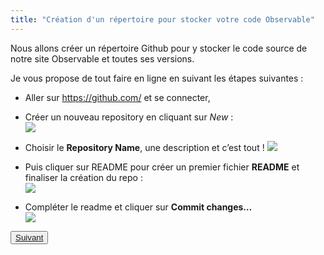 ```yaml
---
title: "Création d'un répertoire pour stocker votre code Observable"
---
```


Nous allons créer un répertoire Github pour y stocker le code source de notre site Observable et toutes ses versions.   

Je vous propose de tout faire en ligne en suivant les étapes suivantes :        

-   Aller sur <https://github.com/> et se connecter, 

-   Créer un nouveau repository en cliquant sur *New* :   
![](img/create_repo.png)    

-   Choisir le **Repository Name**, une description et c'est tout !
![](img/create_repo2.png)     

-   Puis cliquer sur README pour créer un premier fichier **README** et finaliser la création du repo :    
![](img/create_repo3.png)   

-   Compléter le readme et cliquer sur **Commit changes...**    
![](img/create_repo4.png)         


<button type="button" class="btn btn-primary btn-lg">
  <a href="presentation_framework.qmd">Suivant</a>
</button>
